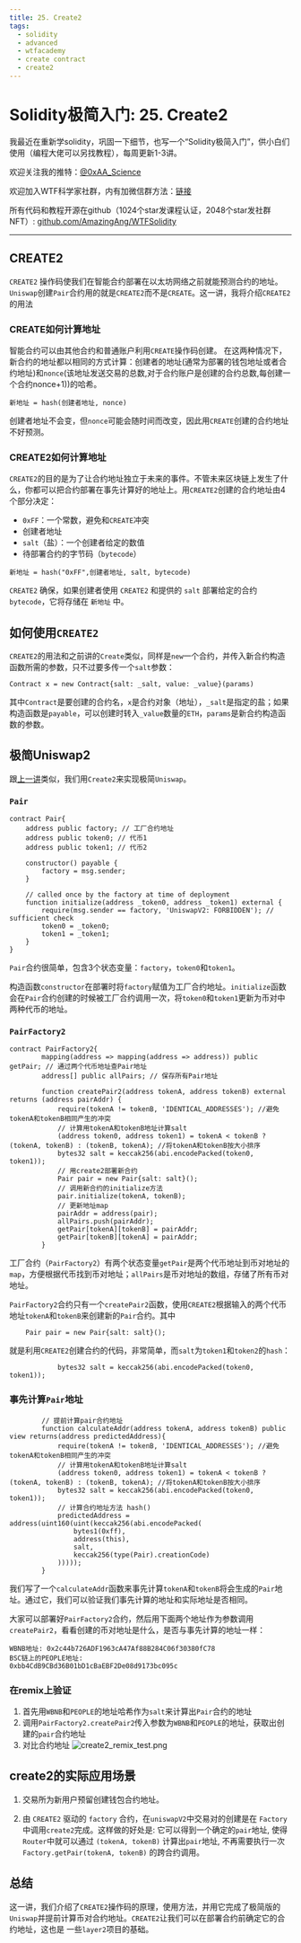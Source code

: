 ```yaml
---
title: 25. Create2
tags:
  - solidity
  - advanced
  - wtfacademy
  - create contract
  - create2
---
```


# Solidity极简入门: 25. Create2
<QuizProgress courseId={SOLIDITY_ADVANCED_ID} lessonId={SOLIDITY_ADVANCED_LESSON_ID_10} />

我最近在重新学solidity，巩固一下细节，也写一个“Solidity极简入门”，供小白们使用（编程大佬可以另找教程），每周更新1-3讲。

欢迎关注我的推特：[@0xAA_Science](https://twitter.com/0xAA_Science)

欢迎加入WTF科学家社群，内有加微信群方法：[链接](https://discord.gg/5akcruXrsk)

所有代码和教程开源在github（1024个star发课程认证，2048个star发社群NFT）: [github.com/AmazingAng/WTFSolidity](https://github.com/AmazingAng/WTFSolidity)

-----

## CREATE2
`CREATE2` 操作码使我们在智能合约部署在以太坊网络之前就能预测合约的地址。`Uniswap`创建`Pair`合约用的就是`CREATE2`而不是`CREATE`。这一讲，我将介绍`CREATE2`的用法

### CREATE如何计算地址
智能合约可以由其他合约和普通账户利用`CREATE`操作码创建。 在这两种情况下，新合约的地址都以相同的方式计算：创建者的地址(通常为部署的钱包地址或者合约地址)和`nonce`(该地址发送交易的总数,对于合约账户是创建的合约总数,每创建一个合约nonce+1))的哈希。
```
新地址 = hash(创建者地址, nonce)
```
创建者地址不会变，但`nonce`可能会随时间而改变，因此用`CREATE`创建的合约地址不好预测。

### CREATE2如何计算地址
`CREATE2`的目的是为了让合约地址独立于未来的事件。不管未来区块链上发生了什么，你都可以把合约部署在事先计算好的地址上。用`CREATE2`创建的合约地址由4个部分决定：
- `0xFF`：一个常数，避免和`CREATE`冲突
- 创建者地址
- `salt`（盐）：一个创建者给定的数值
- 待部署合约的字节码（`bytecode`）

```
新地址 = hash("0xFF",创建者地址, salt, bytecode)
```
`CREATE2` 确保，如果创建者使用 `CREATE2` 和提供的 `salt` 部署给定的合约`bytecode`，它将存储在 `新地址` 中。

## 如何使用`CREATE2`
`CREATE2`的用法和之前讲的`Create`类似，同样是`new`一个合约，并传入新合约构造函数所需的参数，只不过要多传一个`salt`参数：
```
Contract x = new Contract{salt: _salt, value: _value}(params)
```
其中`Contract`是要创建的合约名，`x`是合约对象（地址），`_salt`是指定的盐；如果构造函数是`payable`，可以创建时转入`_value`数量的`ETH`，`params`是新合约构造函数的参数。

## 极简Uniswap2

跟[上一讲](https://mirror.xyz/dashboard/edit/kojopp2CgDK3ehHxXc_2fkZe87uM0O5OmsEU6y83eJs)类似，我们用`Create2`来实现极简`Uniswap`。

### `Pair`
```solidity
contract Pair{
    address public factory; // 工厂合约地址
    address public token0; // 代币1
    address public token1; // 代币2

    constructor() payable {
        factory = msg.sender;
    }

    // called once by the factory at time of deployment
    function initialize(address _token0, address _token1) external {
        require(msg.sender == factory, 'UniswapV2: FORBIDDEN'); // sufficient check
        token0 = _token0;
        token1 = _token1;
    }
}
```
`Pair`合约很简单，包含3个状态变量：`factory`，`token0`和`token1`。

构造函数`constructor`在部署时将`factory`赋值为工厂合约地址。`initialize`函数会在`Pair`合约创建的时候被工厂合约调用一次，将`token0`和`token1`更新为币对中两种代币的地址。

### `PairFactory2`
```solidity
contract PairFactory2{
        mapping(address => mapping(address => address)) public getPair; // 通过两个代币地址查Pair地址
        address[] public allPairs; // 保存所有Pair地址

        function createPair2(address tokenA, address tokenB) external returns (address pairAddr) {
            require(tokenA != tokenB, 'IDENTICAL_ADDRESSES'); //避免tokenA和tokenB相同产生的冲突
            // 计算用tokenA和tokenB地址计算salt
            (address token0, address token1) = tokenA < tokenB ? (tokenA, tokenB) : (tokenB, tokenA); //将tokenA和tokenB按大小排序
            bytes32 salt = keccak256(abi.encodePacked(token0, token1));
            // 用create2部署新合约
            Pair pair = new Pair{salt: salt}(); 
            // 调用新合约的initialize方法
            pair.initialize(tokenA, tokenB);
            // 更新地址map
            pairAddr = address(pair);
            allPairs.push(pairAddr);
            getPair[tokenA][tokenB] = pairAddr;
            getPair[tokenB][tokenA] = pairAddr;
        }
```
工厂合约（`PairFactory2`）有两个状态变量`getPair`是两个代币地址到币对地址的`map`，方便根据代币找到币对地址；`allPairs`是币对地址的数组，存储了所有币对地址。

`PairFactory2`合约只有一个`createPair2`函数，使用`CREATE2`根据输入的两个代币地址`tokenA`和`tokenB`来创建新的`Pair`合约。其中
```solidity
    Pair pair = new Pair{salt: salt}(); 
```
就是利用`CREATE2`创建合约的代码，非常简单，而`salt`为`token1`和`token2`的`hash`：
```solidity
            bytes32 salt = keccak256(abi.encodePacked(token0, token1));
```

### 事先计算`Pair`地址
```solidity
        // 提前计算pair合约地址
        function calculateAddr(address tokenA, address tokenB) public view returns(address predictedAddress){
            require(tokenA != tokenB, 'IDENTICAL_ADDRESSES'); //避免tokenA和tokenB相同产生的冲突
            // 计算用tokenA和tokenB地址计算salt
            (address token0, address token1) = tokenA < tokenB ? (tokenA, tokenB) : (tokenB, tokenA); //将tokenA和tokenB按大小排序
            bytes32 salt = keccak256(abi.encodePacked(token0, token1));
            // 计算合约地址方法 hash()
            predictedAddress = address(uint160(uint(keccak256(abi.encodePacked(
                bytes1(0xff),
                address(this),
                salt,
                keccak256(type(Pair).creationCode)
            )))));
        }
```
我们写了一个`calculateAddr`函数来事先计算`tokenA`和`tokenB`将会生成的`Pair`地址。通过它，我们可以验证我们事先计算的地址和实际地址是否相同。

大家可以部署好`PairFactory2`合约，然后用下面两个地址作为参数调用`createPair2`，看看创建的币对地址是什么，是否与事先计算的地址一样：
```
WBNB地址: 0x2c44b726ADF1963cA47Af88B284C06f30380fC78
BSC链上的PEOPLE地址:
0xbb4CdB9CBd36B01bD1cBaEBF2De08d9173bc095c
```
### 在remix上验证
1. 首先用`WBNB`和`PEOPLE`的地址哈希作为`salt`来计算出`Pair`合约的地址
2. 调用`PairFactory2.createPair2`传入参数为`WBNB`和`PEOPLE`的地址，获取出创建的`pair`合约地址
3. 对比合约地址
![create2_remix_test.png](./img/25-1.png)

## create2的实际应用场景
1. 交易所为新用户预留创建钱包合约地址。

2. 由 `CREATE2` 驱动的 `factory` 合约，在`uniswapV2`中交易对的创建是在 `Factory`中调用`create2`完成。这样做的好处是: 它可以得到一个确定的`pair`地址, 使得 `Router`中就可以通过 `(tokenA, tokenB)` 计算出`pair`地址, 不再需要执行一次 `Factory.getPair(tokenA, tokenB)` 的跨合约调用。

## 总结

这一讲，我们介绍了`CREATE2`操作码的原理，使用方法，并用它完成了极简版的`Uniswap`并提前计算币对合约地址。`CREATE2`让我们可以在部署合约前确定它的合约地址，这也是
一些`layer2`项目的基础。

<QuizForm courseId={SOLIDITY_ADVANCED_ID} lessonId={SOLIDITY_ADVANCED_LESSON_ID_10} />